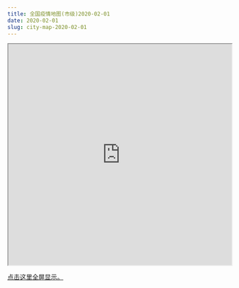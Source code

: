 ```yaml
---
title: 全国疫情地图(市级)2020-02-01
date: 2020-02-01
slug: city-map-2020-02-01
---
```


<iframe seamless src="https://pzhaonet.github.io/ncov/leaflet/leafmap-city-2020-02-01.html" width="100%" height="500"></iframe>

[点击这里全屏显示。](https://pzhaonet.github.io/ncov/leaflet/leafmap-city-2020-02-01.html)
